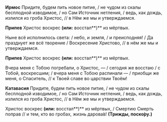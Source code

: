 **Ирмос** Придите, будем пить новое питие, / не чудом из скалы бесплодной изводимое, / но Сам Источник нетления, / ведь, как дождь, излился из гроба Христос, // в Нём же мы и утверждаемся.

**Припев** Христос воскрес **(или:** восстал**)** из мёртвых.

Ныне всё исполнилось света: / небо, и земля, / и преисподняя! / Да празднует же всё творение / Воскресение Христово, // в нём же мы и утверждаемся.

**Припев** Христос воскрес **(или:** восстал**)** из мёртвых.

Вчера меня с Тобою погребали, о Христос, — / сегодня же восстаю / с Тобой, воскресшим; / вчера меня с Тобою распинали — / приобщи же меня, о Спаситель, // к Твоей славе во царствии Твоём!

**Катавасия** Придите, будем пить новое питие, / не чудом из скалы бесплодной изводимое, / но Сам Источник нетления, / ведь, как дождь, излился из гроба Христос, // в Нём же мы и утверждаемся.

Христос воскрес **(или:** восстал**)** из мёртвых, / Смертию Смерть поправ // и тем, кто во гробах, жизнь дарова́в! **(Трижды, поско́ру.)**
